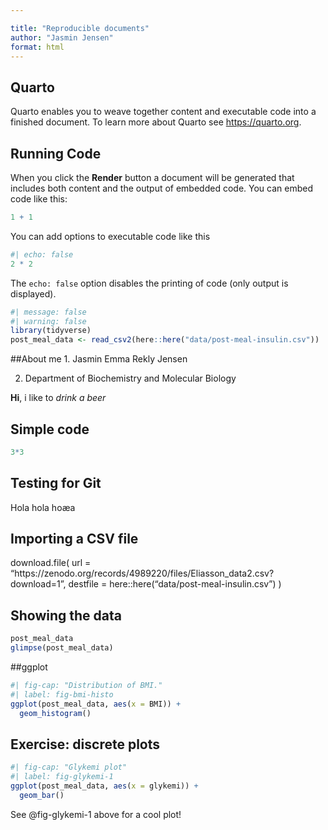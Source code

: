 ```yaml
---

title: "Reproducible documents"
author: "Jasmin Jensen"
format: html
---
```



## Quarto

Quarto enables you to weave together content and executable code into a finished document. To learn more about Quarto see <https://quarto.org>.

## Running Code

When you click the **Render** button a document will be generated that includes both content and the output of embedded code. You can embed code like this:

```r
1 + 1
```

You can add options to executable code like this 

```r
#| echo: false
2 * 2
```

The `echo: false` option disables the printing of code (only output is displayed).

```r
#| message: false
#| warning: false
library(tidyverse)
post_meal_data <- read_csv2(here::here("data/post-meal-insulin.csv"))
```

##About me 
1. Jasmin Emma Rekly Jensen 

2. Department of Biochemistry and Molecular Biology 

**Hi**, i like to *drink a beer* 

## Simple code 
```r
3*3
```

## Testing for Git 
Hola hola hoæa 

## Importing a CSV file 
download.file(
  url = "https://zenodo.org/records/4989220/files/Eliasson_data2.csv?download=1",
  destfile = here::here("data/post-meal-insulin.csv")
)

## Showing the data
```r
post_meal_data
glimpse(post_meal_data)
```



##ggplot 
```r
#| fig-cap: "Distribution of BMI."
#| label: fig-bmi-histo
ggplot(post_meal_data, aes(x = BMI)) + 
  geom_histogram()
```

## Exercise: discrete plots 
```r
#| fig-cap: "Glykemi plot"
#| label: fig-glykemi-1
ggplot(post_meal_data, aes(x = glykemi)) +
  geom_bar()
```

See @fig-glykemi-1 above for a cool plot!
